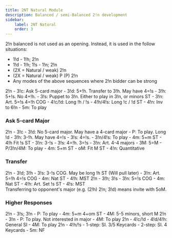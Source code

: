 ```yaml
---
title: 2NT Natural Module
description: Balanced / semi-Balanced 2!n development
sidebar:
    label: 2NT Natural
    order: 3
---
```



2!n balanced is not used as an opening. Instead, it is used in the follow situations:

- 1!d - 1!h; 2!n
- 1!d - 1!h; 1!s - 1!n; 2!n
- (2X = Natural / weak) 2!n
- (2X = Natural / weak) P (P) 2!n
- Any modes of the above sequences where 2!n bidder can be strong

<BiddingTree>
2!n
- 3!c: Ask 5-card major
- 3!d: 5+!h. Transfer to 3!h. May have 4=!s
- 3!h: 5+!s. No 4+!h.
- 3!s: Puppet to 3!n. Either to play in 3!n, or minors ST
- 3!n: Art. 5=!s 4=!h COG
- 4!c/!d: Long !h / !s
- 4!h/4!s: Long !c / !d ST
- 4!n: Inv to 6!n
- 5m: To play
</BiddingTree>

### Ask 5-card Major

<BiddingTree>
2!n - 3!c
- 3!d: No 5-card major. May have a 4-card major
    - P: To play. Long !d
    - 3!h: 3-!h. May have 4=!s
        - 3!s: 4=!s.
            - 3!n/4!s: To play
            - 4m: 5+m ST
            - 4!h Fit !s ST
        - 3!n: 3-!s
    - 3!s: 4=!h. 3=!s
    - 3!n: Art. 4-4 majors
- 3M: 5=M
    - P/3!n/4M: To play
    - 4m: 5+m ST
    - oM: Fit M ST
    - 4!n: Quantitative
</BiddingTree>

### Transfer

<BiddingTree>
2!n - 3!d; 3!h
- 3!s: 3-!s COG. May be long !h ST (Will pull later)
- 3!n: Art. 5=!h 4=!s COG
- 4m: Nat ST
- 4!h: MST
</BiddingTree>

<BiddingTree>
2!n - 3!h; 3!s
- 3!n: 5=!s COG
- 4m: Nat ST
- 4!h: Art. Set !s ST
- 4!s: MST
</BiddingTree>

<Aside type="note">
Transferring to opponent's major (e.g. (2!h) 2!n; 3!d) means invite with 5oM.
</Aside>

### Higher Responses

<BiddingTree>
2!n - 3!s; 3!n
- P: To play
- 4m: 5+m 4+om ST
- 4M: 5-5 minors, short M
</BiddingTree>

<BiddingTree>
2!n - 3!n
- P: To play. Not interested in major
- 4M: To play
</BiddingTree>

<BiddingTree>
2!n - 4!c/!d
- 4!d/4!h: General SI
- 4M: To play
</BiddingTree>

<BiddingTree>
2!n - 4!h/!s
- 1-step: SI. 3/5 Keycards
- 2-step: SI. 4 Keycards
- 5m: NF
</BiddingTree>
